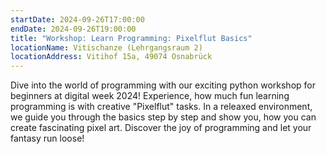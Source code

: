```yaml
---
startDate: 2024-09-26T17:00:00
endDate: 2024-09-26T19:00:00
title: "Workshop: Learn Programming: Pixelflut Basics"
locationName: Vitischanze (Lehrgangsraum 2)
locationAddress: Vitihof 15a, 49074 Osnabrück
---
```


Dive into the world of programming with our exciting python workshop for beginners at digital week 2024!
Experience, how much fun learning programming is with creative "Pixelflut" tasks.
In a releaxed environment, we guide you through the basics step by step and show you,
how you can create fascinating pixel art.
Discover the joy of programming and let your fantasy run loose!
